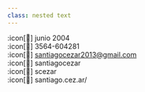 ```yaml
---
class: nested text
---
```


:icon[&#xF00EB;] junio 2004  
:icon[&#xF05A3;] 3564-604281  
:icon[&#xF0065;] santiagocezar2013@gmail.com  
:icon[&#xF02A4;] santiagocezar  
:icon[&#xF033B;] scezar  
:icon[&#xF01E7;] santiago.cez.ar/
